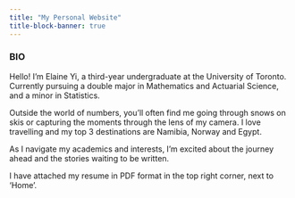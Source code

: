 ```yaml
---
title: "My Personal Website"
title-block-banner: true
---
```


### BIO

Hello! I'm Elaine Yi, a third-year undergraduate at the University of Toronto. Currently pursuing a double major in Mathematics and Actuarial Science, and a minor in Statistics.

Outside the world of numbers, you'll often find me going through snows on skis or capturing the moments through the lens of my camera. I love travelling and my top 3 destinations are Namibia, Norway and Egypt.

As I navigate my academics and interests, I'm excited about the journey ahead and the stories waiting to be written.

I have attached my resume in PDF format in the top right corner, next to 'Home'.
